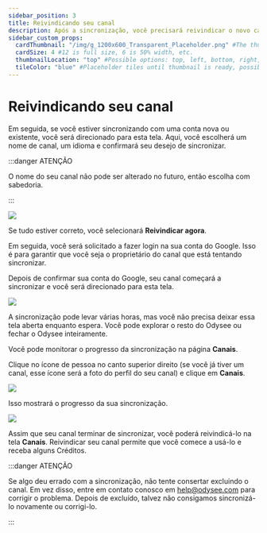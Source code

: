 ---
sidebar_position: 3
title: Reivindicando seu canal
description: Após a sincronização, você precisará reivindicar o novo canal.
sidebar_custom_props:
  cardThumbnail: "/img/g_1200x600_Transparent_Placeholder.png" #The thumbnail on the category card.
  cardSize: 4 #12 is full size, 6 is 50% width, etc.
  thumbnailLocation: "top" #Possible options: top, left, bottom, right, none
  tileColor: "blue" #Placeholder tiles until thumbnail is ready, possible options: blue, cream, darkpurple, lightpurple, mauve, orange, pink, none
---

# Reivindicando seu canal

Em seguida, se você estiver sincronizando com uma conta nova ou existente, você será direcionado para esta tela. Aqui, você escolherá um nome de canal, um idioma e confirmará seu desejo de sincronizar.

:::danger ATENÇÃO

O nome do seu canal não pode ser alterado no futuro, então escolha com sabedoria.

:::

![](/img/es/image_38.png)

Se tudo estiver correto, você selecionará **Reivindicar agora**.

Em seguida, você será solicitado a fazer login na sua conta do Google. Isso é para garantir que você seja o proprietário do canal que está tentando sincronizar.

Depois de confirmar sua conta do Google, seu canal começará a sincronizar e você será direcionado para esta tela.

![](/img/es/image_39.png)

A sincronização pode levar várias horas, mas você não precisa deixar essa tela aberta enquanto espera. Você pode explorar o resto do Odysee ou fechar o Odysee inteiramente.

Você pode monitorar o progresso da sincronização na página **Canais**.

Clique no ícone de pessoa no canto superior direito (se você já tiver um canal, esse ícone será a foto do perfil do seu canal) e clique em **Canais**.

![](/img/es/image_40.png)

Isso mostrará o progresso da sua sincronização.

![](/img/es/image_41.png)

Assim que seu canal terminar de sincronizar, você poderá reivindicá-lo na tela **Canais**. Reivindicar seu canal permite que você comece a usá-lo e receba alguns Créditos.

:::danger ATENÇÃO

Se algo deu errado com a sincronização, não tente consertar excluindo o canal. Em vez disso, entre em contato conosco em help@odysee.com para corrigir o problema. Depois de excluído, talvez não consigamos sincronizá-lo novamente ou corrigi-lo.

:::